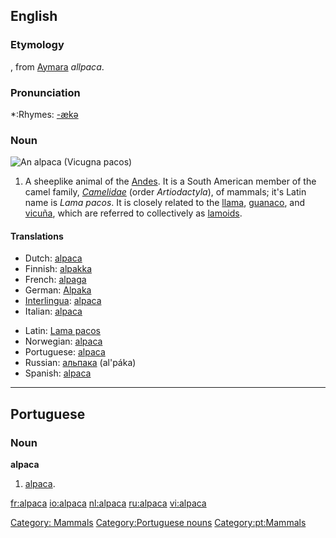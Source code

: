 {{wikipedia}}
==English==

===Etymology===
{{Sp.}}, from [[Aymara]] ''allpaca''.

===Pronunciation===
*:Rhymes: [[Rhymes:English:-ækə|-ækə]]

===Noun===
[[Image:Alpaca.jpg|thumbnail|right|An '''alpaca''' (''Vicugna pacos'')]]
{{en-noun|alpaca|pl2=alpacas}}

# A sheeplike animal of the [[Andes]]. It is a South American member of the camel family, ''[[Camelidae]]'' (order ''Artiodactyla''),  of mammals; it's Latin name is ''Lama pacos''. It is closely related to the [[llama]], [[guanaco]], and [[vicuña]], which are referred to collectively as [[lamoid|lamoids]].


====Translations====
{{top}}
*Dutch: [[#Dutch|alpaca]] {{m}}
*Finnish: [[alpakka]]
*French: [[alpaga]] {{m}}
*German: [[Alpaka]] {{n}}
*[[Interlingua]]: [[#Interlingua|alpaca]]
*Italian: [[#Italian|alpaca]] {{m}}
{{mid}}
*Latin: [[Lama pacos]]
*Norwegian: [[#Norwegian|alpaca]]
*Portuguese: [[#Portuguese|alpaca]] {{f}}
*Russian: [[альпака]] (al'páka)
*Spanish: [[#Spanish|alpaca]] {{m}}
{{bottom}}

[[Category: Mammals]]

----

==Portuguese==
===Noun===
'''alpaca''' {{f}}
# [[#English|alpaca]].

[[Category:Portuguese nouns]]
[[Category:pt:Mammals]]

[[fr:alpaca]]
[[io:alpaca]]
[[nl:alpaca]]
[[ru:alpaca]]
[[vi:alpaca]]